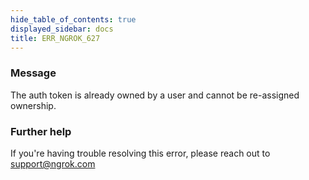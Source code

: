 ```yaml
---
hide_table_of_contents: true
displayed_sidebar: docs
title: ERR_NGROK_627
---
```


### Message

The auth token is already owned by a user and cannot be re-assigned ownership.

<ErrorDetails />

### Further help

If you're having trouble resolving this error, please reach out to [support@ngrok.com](mailto:support@ngrok.com?subject=Help%20with%20ERR_NGROK_627)
